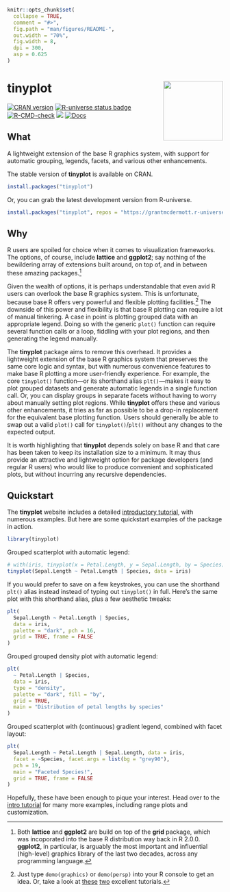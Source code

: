 ```r
knitr::opts_chunk$set(
  collapse = TRUE,
  comment = "#>",
  fig.path = "man/figures/README-",
  out.width = "70%",
  fig.width = 8,
  dpi = 300,
  asp = 0.625
)
```

# tinyplot <img src="man/figures/logo.png" align="right" height="139" alt="" />

<!-- badges: start -->
[![CRAN version](https://www.r-pkg.org/badges/version/tinyplot)](https://CRAN.R-project.org/package=tinyplot)
<a href="https://grantmcdermott.r-universe.dev"><img src="https://grantmcdermott.r-universe.dev/badges/tinyplot" class="img-fluid" alt="R-universe status badge"></a>
[![R-CMD-check](https://github.com/grantmcdermott/tinyplot/actions/workflows/R-CMD-check.yaml/badge.svg)](https://github.com/grantmcdermott/tinyplot/actions/workflows/R-CMD-check.yaml)
<a href = "https://github.com/grantmcdermott/tinyplot/blob/main/LICENSE.md" target = "_blank"><img src="https://img.shields.io/badge/license-Apache2.0-blue"></a>
[![Docs](https://img.shields.io/badge/docs-homepage-blue.svg)](https://grantmcdermott.com/tinyplot/index.html)
<!-- badges: end -->

## What

A lightweight extension of the base R graphics system, with support for
automatic grouping, legends, facets, and various other enhancements.

The stable version of **tinyplot** is available on CRAN.

``` r
install.packages("tinyplot")
```

Or, you can grab the latest development version from R-universe.

``` r
install.packages("tinyplot", repos = "https://grantmcdermott.r-universe.dev")
```

## Why

R users are spoiled for choice when it comes to visualization frameworks. The
options, of course, include **lattice** and **ggplot2**; say nothing of the
bewildering array of extensions built around, on top of, and in between these
amazing packages.^[Both **lattice** and **ggplot2** are build on top of the
**grid** package, which was incoporated into the base R distribution way back in
R 2.0.0.  **ggplot2**, in particular, is arguably the most important and
influential (high-level) graphics library of the last two decades, across any
programming language.]

Given the wealth of options, it is perhaps understandable that even avid R users
can overlook the base R graphics system. This is unfortunate, because base R
offers very powerful and flexible plotting facilities.^[Just type
`demo(graphics)` or `demo(persp)` into your R console to get an idea. Or, take a
look at
[these](https://github.com/karoliskoncevicius/r_notes/blob/main/baseplotting.md)
[two](https://quizzical-engelbart-d15a44.netlify.app/2021-2022_m2-data-2_visu-2_practice#1)
excellent tutorials.]
The downside of this power and flexibility is that base R plotting can require a
lot of manual tinkering. A case in point is plotting grouped data with an
appropriate legend.  Doing so with the generic `plot()` function can require
several function calls or a loop, fiddling with your plot regions, and then
generating the legend manually.

The **tinyplot** package aims to remove this overhead. It provides a lightweight
extension of the base R graphics system that preserves the same core logic and
syntax, but with numerous convenience features to make base R plotting a more
user-friendly experience. For example, the core `tinyplot()` function---or its
shorthand alias `plt()`---makes it easy to plot grouped datasets and generate
automatic legends in a single function call. Or, you can display groups in
separate facets without having to worry about manually setting plot regions.
While **tinyplot** offers these and various other enhancements, it tries as far
as possible to be a drop-in replacement for the equivalent base plotting
function. Users should generally be able to swap out a valid `plot()` call for
`tinyplot()`/`plt()` without any changes to the expected output.

It is worth highlighting that **tinyplot** depends solely on base R and that
care has been taken to keep its installation size to a minimum. It may thus
provide an attractive and lightweight option for package developers (and
regular R users) who would like to produce convenient and sophisticated plots,
but without incurring any recursive dependencies.

## Quickstart

The **tinyplot** website includes a detailed
[introductory tutorial](https://grantmcdermott.com/tinyplot/vignettes/intro_tutorial.html),
with numerous examples. But here are some quickstart examples of the package in
action.

```r
library(tinyplot)
```

Grouped scatterplot with automatic legend:

```r
# with(iris, tinyplot(x = Petal.Length, y = Sepal.Length, by = Species)) # atomic
tinyplot(Sepal.Length ~ Petal.Length | Species, data = iris)             # formula
```

If you would prefer to save on a few keystrokes, you can use the shorthand
`plt()` alias instead instead of typing out `tinyplot()` in full. Here's the
same plot with this shorthand alias, plus a few aesthetic tweaks:

```r
plt(
  Sepal.Length ~ Petal.Length | Species, 
  data = iris,
  palette = "dark", pch = 16,
  grid = TRUE, frame = FALSE
)
```

Grouped grouped density plot with automatic legend:

```r
plt(
  ~ Petal.Length | Species,
  data = iris,
  type = "density",
  palette = "dark", fill = "by",
  grid = TRUE,
  main = "Distribution of petal lengths by species"
)
```

Grouped scatterplot with (continuous) gradient legend, combined with facet
layout:

```r
plt(
  Sepal.Length ~ Petal.Length | Sepal.Length, data = iris,
  facet = ~Species, facet.args = list(bg = "grey90"),
  pch = 19,
  main = "Faceted Species!",
  grid = TRUE, frame = FALSE
)
```

Hopefully, these have been enough to pique your interest. Head over to the
[intro tutorial](https://grantmcdermott.com/tinyplot/vignettes/intro_tutorial.html)
for many more examples, including range plots and customization.
